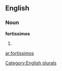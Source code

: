 ==English==

===Noun===
'''fortissimos'''

# {{plural of|[[fortissimo]]}}

[[Category:English plurals]]

[[ar:fortissimos]]